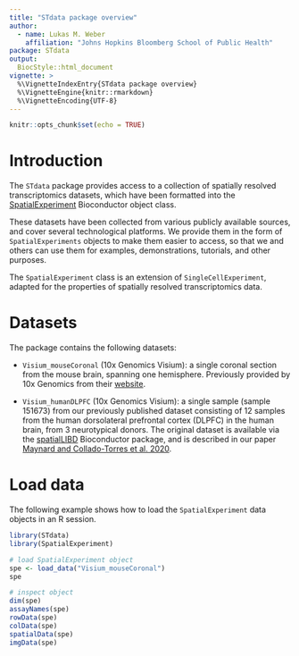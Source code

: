 ```yaml
---
title: "STdata package overview"
author: 
  - name: Lukas M. Weber
    affiliation: "Johns Hopkins Bloomberg School of Public Health"
package: STdata
output: 
  BiocStyle::html_document
vignette: >
  %\VignetteIndexEntry{STdata package overview}
  %\VignetteEngine{knitr::rmarkdown}
  %\VignetteEncoding{UTF-8}
---
```


```r
knitr::opts_chunk$set(echo = TRUE)
```


# Introduction

The `STdata` package provides access to a collection of spatially resolved transcriptomics datasets, which have been formatted into the [SpatialExperiment](https://bioconductor.org/packages/SpatialExperiment) Bioconductor object class.

These datasets have been collected from various publicly available sources, and cover several technological platforms. We provide them in the form of `SpatialExperiments` objects to make them easier to access, so that we and others can use them for examples, demonstrations, tutorials, and other purposes.

The `SpatialExperiment` class is an extension of `SingleCellExperiment`, adapted for the properties of spatially resolved transcriptomics data.


# Datasets

The package contains the following datasets:

- `Visium_mouseCoronal` (10x Genomics Visium): a single coronal section from the mouse brain, spanning one hemisphere. Previously provided by 10x Genomics from their [website](https://support.10xgenomics.com/spatial-gene-expression/datasets/1.1.0/V1_Adult_Mouse_Brain).

- `Visium_humanDLPFC` (10x Genomics Visium): a single sample (sample 151673) from our previously published dataset consisting of 12 samples from the human dorsolateral prefrontal cortex (DLPFC) in the human brain, from 3 neurotypical donors. The original dataset is available via the [spatialLIBD](http://bioconductor.org/packages/spatialLIBD) Bioconductor package, and is described in our paper [Maynard and Collado-Torres et al. 2020](https://www.biorxiv.org/content/10.1101/2020.02.28.969931v1).


# Load data

The following example shows how to load the `SpatialExperiment` data objects in an R session.

```r
library(STdata)
library(SpatialExperiment)

# load SpatialExperiment object
spe <- load_data("Visium_mouseCoronal")
spe

# inspect object
dim(spe)
assayNames(spe)
rowData(spe)
colData(spe)
spatialData(spe)
imgData(spe)
```

